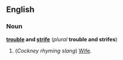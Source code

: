 ==English==
===Noun===
'''[[trouble]] and [[strife]]''' (''plural'' '''trouble and strifes''')<!--correct?  I presume so.  Paul G, 28 January 2005-->

# (''Cockney rhyming slang'') [[Wife]].